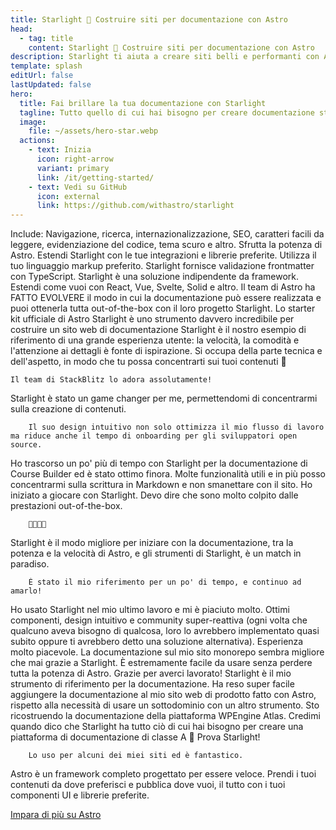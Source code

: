 ```yaml
---
title: Starlight 🌟 Costruire siti per documentazione con Astro
head:
  - tag: title
    content: Starlight 🌟 Costruire siti per documentazione con Astro
description: Starlight ti aiuta a creare siti belli e performanti con Astro.
template: splash
editUrl: false
lastUpdated: false
hero:
  title: Fai brillare la tua documentazione con Starlight
  tagline: Tutto quello di cui hai bisogno per creare documentazione stellare. Veloce, accessibile e facile da usare.
  image:
    file: ~/assets/hero-star.webp
  actions:
    - text: Inizia
      icon: right-arrow
      variant: primary
      link: /it/getting-started/
    - text: Vedi su GitHub
      icon: external
      link: https://github.com/withastro/starlight
---
```



<CardGrid stagger>
	<Card title="Documentazione che delizia" icon="open-book">
		Include: Navigazione, ricerca, internazionalizzazione, SEO, caratteri facili
		da leggere, evidenziazione del codice, tema scuro e altro.
	</Card>
	<Card title="Basato su Astro" icon="rocket">
		Sfrutta la potenza di Astro. Estendi Starlight con le tue integrazioni e
		librerie preferite.
	</Card>
	<Card title="Markdown, Markdoc e MDX" icon="document">
		Utilizza il tuo linguaggio markup preferito. Starlight fornisce validazione
		frontmatter con TypeScript.
	</Card>
	<Card title="Utilizza i tuoi componenti UI" icon="puzzle">
		Starlight è una soluzione indipendente da framework. Estendi come vuoi con
		React, Vue, Svelte, Solid e altro.
	</Card>
</CardGrid>

<TestimonialGrid title="Cosa dicono le persone">
  <Testimonial
    name="Rachel"
    handle="rachelnabors"
    cite="https://twitter.com/astrodotbuild/status/1724934718745915558"
  >
    Il team di Astro ha FATTO EVOLVERE il modo in cui la documentazione può essere realizzata e puoi ottenerla tutta out-of-the-box con il loro progetto Starlight.
  </Testimonial>
  <Testimonial
    name="Flavio"
    handle="flaviocopes"
    cite="https://twitter.com/flaviocopes/status/1738237658717905108"
  >
    Lo starter kit ufficiale di Astro Starlight è uno strumento davvero incredibile per costruire un sito web di documentazione
  </Testimonial>
  <Testimonial
    name="Tomek"
    handle="sulco"
    cite="https://twitter.com/sulco/status/1735610348730802342"
  >
    Starlight è il nostro esempio di riferimento di una grande esperienza utente: la velocità, la comodità e
    l'attenzione ai dettagli è fonte di ispirazione. Si occupa della parte tecnica e dell'aspetto,
    in modo che tu possa concentrarti sui tuoi contenuti 👏
     
    Il team di StackBlitz lo adora assolutamente!
  </Testimonial>
  <Testimonial
    name="Roberto"
    handle="RmeetsH"
    cite="https://twitter.com/RmeetsH/status/1735783992018760090"
  >
		Starlight è stato un game changer per me, permettendomi di concentrarmi sulla creazione di contenuti.

    	Il suo design intuitivo non solo ottimizza il mio flusso di lavoro ma riduce anche il tempo di onboarding per gli sviluppatori open source.

  </Testimonial>
  <Testimonial
    name="Joel"
    handle="jhooks"
    cite="https://twitter.com/jhooks/status/1727405160547418405"
  >
		Ho trascorso un po' più di tempo con Starlight per la documentazione di Course Builder ed è stato ottimo finora. Molte funzionalità utili e in più posso concentrarmi sulla scrittura in Markdown e non smanettare con il sito.
  </Testimonial>
  <Testimonial
    name="Rick"
    handle="rick_viscomi"
    cite="https://twitter.com/rick_viscomi/status/1665867447910510593"
  >
		Ho iniziato a giocare con Starlight. Devo dire che sono molto colpito dalle prestazioni out-of-the-box.

    	💯💯💯💯

  </Testimonial>
  <Testimonial
    name="Nicolas"
    handle="beaussan"
    cite="https://twitter.com/beaussan/status/1735625189583466893"
  >
		Starlight è il modo migliore per iniziare con la documentazione, tra
		la potenza e la velocità di Astro, e gli strumenti di Starlight, è un match in
		paradiso.

    	È stato il mio riferimento per un po' di tempo, e continuo ad amarlo!

  </Testimonial>
  <Testimonial
    name="Sylwia"
    handle="SylwiaVargas"
    cite="https://x.com/SylwiaVargas/status/1726556825741578286"
  >
		Ho usato Starlight nel mio ultimo lavoro e mi è piaciuto molto. Ottimi componenti, design
		intuitivo e community super-reattiva (ogni volta che qualcuno aveva bisogno di qualcosa,
		loro lo avrebbero implementato quasi subito oppure ti avrebbero detto una soluzione alternativa). Esperienza molto piacevole.
  </Testimonial>
  <Testimonial
    name="Lou Cyx"
    handle="loucyx"
    cite="https://elk.zone/m.webtoo.ls/@loucyx@mastodon.social/111587380021362284"
  >
		La documentazione sul mio sito monorepo sembra migliore che mai grazie a Starlight. È estremamente facile da usare senza perdere tutta la potenza di Astro. Grazie per averci lavorato!
  </Testimonial>
  <Testimonial
    name="BowTiedWebReaper"
    handle="BowTiedWebReapr"
    cite="https://twitter.com/BowTiedWebReapr/status/1735633399501697517"
  >
		Starlight è il mio strumento di riferimento per la documentazione. Ha reso super facile aggiungere la documentazione al mio sito web di prodotto fatto con Astro, rispetto alla necessità di usare un sottodominio con un altro strumento.
  </Testimonial>
  <Testimonial
    name="Jeff"
    handle="J_Everhart383"
    cite="https://twitter.com/J_Everhart383/status/1691900590048292908"
  >
		Sto ricostruendo la documentazione della piattaforma WPEngine Atlas. Credimi quando dico che Starlight ha tutto ciò di cui hai bisogno per creare una piattaforma di documentazione di classe A 🙌
  </Testimonial>
  <Testimonial
    name="Chloe"
    handle="solelychloe"
    cite="https://twitter.com/solelychloe/status/1695115277602628082"
  >
		Prova Starlight!

    	Lo uso per alcuni dei miei siti ed è fantastico.

  </Testimonial>
</TestimonialGrid>

<AboutAstro title="Sviluppato da">
Astro è un framework completo progettato per essere veloce.
Prendi i tuoi contenuti da dove preferisci e pubblica dove vuoi, il tutto con i tuoi componenti UI e librerie preferite.

[Impara di più su Astro](https://astro.build/)

</AboutAstro>
